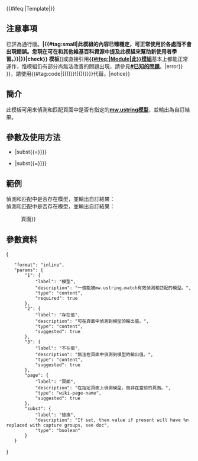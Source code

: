 {{NoteTA
| G1 = MediaWiki
| G2 = IT
}}
{{Documentation subpage}}
{{#ifeq:{{NAMESPACE}}|Template|{{Lua|Module:If in page}}}}

== 注意事項 ==
{{Memo|{{Br separated entries|'''此{{NSPN|2=10}}使用了Lua語言。'''|{{Small|如果您對此{{NSPN|2=10}}的使用方法有任何疑問，建議您先向[[:Category:Lua使用者|'''熟悉Lua的使用者''']]求助，或是參見[[Wikipedia:Lua|'''Lua的使用介紹''']]。}}|{{Small|當疑問需要被關注時，請務必於[[Wikipedia:互助客栈/技术|'''互助客棧''']]發起討論。}}}}}}
{{Memo|{{#ifeq:{{NAMESPACE}}|Module|[[Category:通行模块|{{PAGENAME}}]]}}{{Br separated entries|'''{{#ifeq:{{NAMESPACE}}|Module|此{{NSPN|2=10}}|[[Module:{{BASEPAGENAME}}|此{{NSPN|2=10}}使用之模組]]}}已評為通行版。'''|{{#tag:small|此模組的內容已臻穩定，可正常使用於各處而不會出現錯誤。您現在可在{{NSPN|2=14}}和其他維基百科資源中提及此模組來幫助新使用者學習。}}|{{Small|為了降低伺服器負載和錯誤輸出，修改此模組前應先進行[[Wikipedia:模板的沙盒和测试样例|'''沙盒測試''']]，而不是重複的試錯性編輯。}}}}|check}}
{{Memo|使用[[Template:If in page|'''{{#ifeq:{{NAMESPACE}}|Template|此}}模板''']]或直接引用[[Module:If in page|'''{{#ifeq:{{NAMESPACE}}|Module|此}}模組''']]基本上都能正常運作，惟模組仍有部分尚無法改善的問題出現，請參見[[Template:If in page/doc/example#已知的問題|'''#已知的問題''']]。|error}}
{{Memo|由於模型傳送到模組之前就已經先被'''[[MediaWiki]]'''解析，因此頁面中的模板和魔術詞被模組接收時是已解碼的狀態。如果您想要在模型中加入{{#tag:code|{{!}}}}，請使用{{#tag:code|{{((}}!{{))}}}}代替。|notice}}
{{Memo|本模板支援'''[[正規表達式]]'''，請參見[https://www.lua.org/pil/20.2.html '''Lua官方的說明''']。|bookmark}}

== 簡介 ==
此模板可用來偵測和匹配頁面中是否有指定的[[Mw:Extension:Scribunto/Lua reference manual#Ustring patterns|'''mw.ustring模型''']]，並輸出為自訂結果。

== 參數及使用方法 ==
* {{IFUT|If in page|模型|存在時的輸出值|不存在時的返回值|page{{=}}|subst{{=}}}}
* {{IFUT|#invoke:If in page|main|模型|存在時的輸出值|不存在時地返回值|page{{=}}|subst{{=}}}}

== 範例 ==
{{Further|Template:If in page/doc/example}}
; 偵測和匹配{{F55|當前頁面}}中是否存在模型，並輸出自訂結果：
: {{IFUT|If in page|模型|存在時輸出的結果|不存在時輸出的結果}}
; 偵測和匹配{{F55|指定頁面}}中是否存在模型，並輸出自訂結果：
: {{IFUT|If in page|模型|存在時輸出的結果|不存在時輸出的結果|page{{=}}頁面}}
<!--
: {{IFUT|If in page|模型|存在時輸出的結果|不存在時輸出的結果|sub{{=}}yes}}
If the pattern matches, substitutes %1, %2, %3, etc. in 存在時輸出的結果 with first, second, third, etc. capture groups. Does not work with %0.
: {{IFUT|If in page|%{%{[Ii]f in page%}%}|存在時輸出的結果|不存在時輸出的結果}}
-->

== 參數資料 ==
{{TemplateData header}}
<templatedata>
{
	"format": "inline",
	"params": {
		"1": {
			"label": "模型",
			"description": "一個能被mw.ustring.match有效偵測和匹配的模型。",
			"type": "content",
			"required": true
		},
		"2": {
			"label": "存在值",
			"description": "可在頁面中偵測到模型的輸出值。",
			"type": "content",
			"suggested": true
		},
		"3": {
			"label": "不在值",
			"description": "無法在頁面中偵測到模型的輸出值。",
			"type": "content",
			"suggested": true
		},
		"page": {
			"label": "頁面",
			"description": "在指定頁面上偵測模型，而非在當前的頁面。",
			"type": "wiki-page-name",
			"suggested": true
		},
		"subst": {
			"label": "替換",
			"description": "If set, then value if present will have %n replaced with capture groups, see doc",
			"type": "boolean"
		}
	}
}
</templatedata>